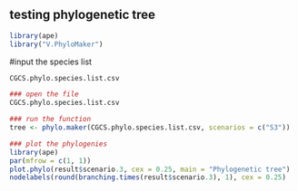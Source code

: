 ## testing phylogenetic tree


```r
library(ape)
library("V.PhyloMaker")

```

#input the species list
```r
CGCS.phylo.species.list.csv
```
```r
### open the file
CGCS.phylo.species.list.csv

### run the function
tree <- phylo.maker(CGCS.phylo.species.list.csv, scenarios = c("S3"))

### plot the phylogenies
library(ape)
par(mfrow = c(1, 1))
plot.phylo(result$scenario.3, cex = 0.25, main = "Phylogenetic tree")
nodelabels(round(branching.times(result$scenario.3), 1), cex = 0.25)


```
